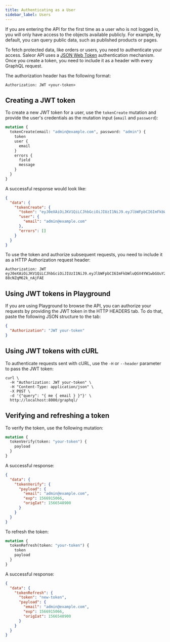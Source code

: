 ```yaml
---
title: Authenticating as a User
sidebar_label: Users
---
```


If you are entering the API for the first time as a user who is not logged in, you will only have access to the objects available publicly. For example, by default, you can query public data, such as published products or pages.

To fetch protected data, like orders or users, you need to authenticate your access.
Saleor API uses a [JSON Web Token](https://jwt.io/) authentication mechanism.
Once you create a token, you need to include it as a header with every GraphQL request.

The authorization header has the following format:

```http
Authorization: JWT <your-token>
```

## Creating a JWT token

To create a new JWT token for a user, use the `tokenCreate` mutation and provide the user's credentials as the mutation input (`email` and `password`):

```graphql {2}
mutation {
  tokenCreate(email: "admin@example.com", password: "admin") {
    token
    user {
      email
    }
    errors {
      field
      message
    }
  }
}
```

A successful response would look like:

```json {4}
{
  "data": {
    "tokenCreate": {
      "token": "eyJ0eXAiOiJKV1QiLCJhbGciOiJIUzI1NiJ9.eyJlbWFpbCI6ImFkbWluQGV4YW1wbGUuY29tIiwiZXhwIjoxNTY2OTEzODc1LCJvcmlnSWF0IjoxNTY2OTEzNTc1fQ.Dw0ccxdxEXsSpM61_Zr_uCyZd-88cNZqM62k_nAjFAE",
      "user": {
        "email": "admin@example.com"
      },
      "errors": []
    }
  }
}
```

To use the token and authorize subsequent requests, you need to include it as a HTTP Authorization request header:

```
Authorization: JWT eyJ0eXAiOiJKV1QiLCJhbGciOiJIUzI1NiJ9.eyJlbWFpbCI6ImFkbWluQGV4YW1wbGUuY29tIiwiZXhwIjoxNTY2OTEzODc1LCJvcmlnSWF0IjoxNTY2OTEzNTc1fQ.Dw0ccxdxEXsSpM61_Zr_uCyZd-88cNZqM62k_nAjFAE
```

## Using JWT tokens in Playground

If you are using Playground to browse the API, you can authorize your requests by providing the JWT token in the HTTP HEADERS tab. To do that, paste the following JSON structure to the tab:

```json {2}
{
  "Authorization": "JWT your-token"
}
```

## Using JWT tokens with cURL

To authenticate requests sent with cURL, use the `-H` or `--header` parameter to pass the JWT token:

```shell
curl \
  -H "Authorization: JWT your-token" \
  -H "Content-Type: application/json" \
  -X POST \
  -d '{"query": "{ me { email } }"}' \
  http://localhost:8000/graphql/
```

## Verifying and refreshing a token

To verify the token, use the following mutation:

```graphql
mutation {
  tokenVerify(token: "your-token") {
    payload
  }
}
```

A successful response:

```json
{
  "data": {
    "tokenVerify": {
      "payload": {
        "email": "admin@example.com",
        "exp": 1566915066,
        "origIat": 1566548900
      }
    }
  }
}
```

To refresh the token:

```graphql
mutation {
  tokenRefresh(token: "your-token") {
    token
    payload
  }
}
```

A successful response:

```json
{
  "data": {
    "tokenRefresh": {
      "token": "new-token",
      "payload": {
        "email": "admin@example.com",
        "exp": 1566915066,
        "origIat": 1566548900
      }
    }
  }
}
```
